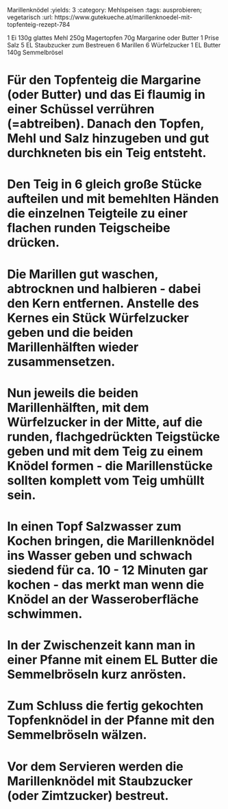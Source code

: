 Marillenknödel
:yields: 3
:category: Mehlspeisen
:tags: ausprobieren; vegetarisch
:url: https://www.gutekueche.at/marillenknoedel-mit-topfenteig-rezept-784

1 Ei
130g glattes Mehl
250g Magertopfen
70g Margarine oder Butter
1 Prise Salz
5 EL Staubzucker zum Bestreuen
6 Marillen
6 Würfelzucker
1 EL Butter
140g Semmelbrösel

# Für den Topfenteig die Margarine (oder Butter) und das Ei flaumig in einer Schüssel verrühren (=abtreiben). Danach den Topfen, Mehl und Salz hinzugeben und gut durchkneten bis ein Teig entsteht.
# Den Teig in 6 gleich große Stücke aufteilen und mit bemehlten Händen die einzelnen Teigteile zu einer flachen runden Teigscheibe drücken.
# Die Marillen gut waschen, abtrocknen und halbieren - dabei den Kern entfernen. Anstelle des Kernes ein Stück Würfelzucker geben und die beiden Marillenhälften wieder zusammensetzen.
# Nun jeweils die beiden Marillenhälften, mit dem Würfelzucker in der Mitte, auf die runden, flachgedrückten Teigstücke geben und mit dem Teig zu einem Knödel formen - die Marillenstücke sollten komplett vom Teig umhüllt sein.
# In einen Topf Salzwasser zum Kochen bringen, die Marillenknödel ins Wasser geben und schwach siedend für ca. 10 - 12 Minuten gar kochen - das merkt man wenn die Knödel an der Wasseroberfläche schwimmen.
# In der Zwischenzeit kann man in einer Pfanne mit einem EL Butter die Semmelbröseln kurz anrösten.
# Zum Schluss die fertig gekochten Topfenknödel in der Pfanne mit den Semmelbröseln wälzen.
# Vor dem Servieren werden die Marillenknödel mit Staubzucker (oder Zimtzucker) bestreut.
